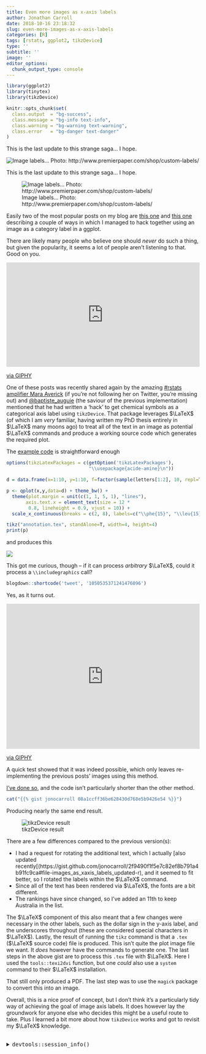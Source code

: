 ```yaml
---
title: Even more images as x-axis labels
author: Jonathan Carroll
date: 2018-10-16 23:18:32
slug: even-more-images-as-x-axis-labels
categories: [R]
tags: [rstats, ggplot2, tikzDevice]
type: ''
subtitle: ''
image: ''
editor_options: 
  chunk_output_type: console
---
```


```r
library(ggplot2)
library(tinytex)
library(tikzDevice)

knitr::opts_chunk$set(
  class.output  = "bg-success",
  class.message = "bg-info text-info",
  class.warning = "bg-warning text-warning",
  class.error   = "bg-danger text-danger"
)
```

This is the last update to this strange saga... I hope.

![Image labels… Photo: http://www.premierpaper.com/shop/custom-labels/](/post/2018-10-16-even-more-images-as-x-axis-labels_files/labels.jpg)
<!--more-->

This is the last update to this strange saga... I hope.

![Image labels… Photo: http://www.premierpaper.com/shop/custom-labels/](/post/2018-10-16-even-more-images-as-x-axis-labels_files/labels.jpg)

Easily two of the most popular posts on my blog are [this one](https://jonocarroll.com.au/2016-06-02-images-as-x-axis-labels.html") and [this one](https://jonocarroll.com.au/2016-06-03-images-as-x-axis-labels-updated.html") describing a couple of ways in which I managed to hack together using an image as a category label in a ggplot. 

There are likely many people who believe one should <em>never</em> do such a thing, but given the popularity, it seems a lot of people aren't listening to that. Good on you.

<div style="width:100%;height:0;padding-bottom:54%;position:relative;"><iframe src="https://giphy.com/embed/bqalUGFYfyHzW" width="100%" height="100%" style="position:absolute" frameBorder="0" class="giphy-embed" allowFullScreen></iframe></div><p><a href="https://giphy.com/gifs/good-hang-breastfeeding-bqalUGFYfyHzW">via GIPHY</a></p>

One of these posts was recently shared again by the amazing [#rstats amplifier Mara Averick](https://twitter.com/dataandme") (if you're not following her on Twitter, you're missing out) and [@baptiste_auguie](https://twitter.com/baptiste_auguie") (the saviour of the previous implementation) mentioned that he had written a 'hack' to get chemical symbols as a categorical axis label using `tikzDevice`. That package leverages $\LaTeX$ (of which I am _very_ familiar, having written my PhD thesis entirely in $\LaTeX$ many moons ago) to treat all of the text in an image as potential $\LaTeX$ commands and produce a working source code which generates the required plot.

The [example code](https://groups.google.com/forum/#!topic/ggplot2/OPhpWtVcwtY) is straightforward enough

```r
options(tikzLatexPackages = c(getOption('tikzLatexPackages'),
                              "\\usepackage{acide-amine}\n")) 

d = data.frame(x=1:10, y=1:10, f=factor(sample(letters[1:2], 10, repl=TRUE))) 

p <- qplot(x,y,data=d) + theme_bw() + 
  theme(plot.margin = unit(c(1, 1, 5, 1), "lines"), 
       axis.text.x = element_text(size = 12 * 
        0.8, lineheight = 0.9, vjust = 10)) + 
  scale_x_continuous(breaks = c(2, 8), labels=c("\\phe{15}", "\\leu{15}")) 

tikz("annotation.tex", standAlone=T, width=4, height=4) 
print(p) 
```

and produces this

![](/post/2018-10-16-even-more-images-as-x-axis-labels_files/annotation.png)

This got me curious, though -- if it can process _arbitrary_ $\LaTeX$, could it process a `\\includegraphics` call?

```r
blogdown::shortcode('tweet', '1050535371241476096')
```

Yes, as it turns out. 

<div style="width:100%;height:0;padding-bottom:75%;position:relative;"><iframe src="https://giphy.com/embed/XreQmk7ETCak0" width="100%" height="100%" style="position:absolute" frameBorder="0" class="giphy-embed" allowFullScreen></iframe></div><p><a href="https://giphy.com/gifs/retro-thumbs-up-XreQmk7ETCak0">via GIPHY</a></p>

A quick test showed that it was indeed possible, which only leaves re-implementing the previous posts' images using this method.

[I've done so](https://gist.github.com/jonocarroll/08a1ccff36be628430d768e5b9426e54), and the code isn't particularly shorter than the other method.

```r
cat("{{% gist jonocarroll 08a1ccff36be628430d768e5b9426e54 %}}")
```

Producing nearly the same end result.

![tikzDevice result](/post/2018-10-16-even-more-images-as-x-axis-labels_files/annotation.png)

There are a few differences compared to the previous version(s):

 - I had a request for rotating the additional text, which I actually [also updated recently[(https://gist.github.com/jonocarroll/2f9490f1f5e7c82ef8b791a4b91fc9ca#file-images_as_xaxis_labels_updated-r), and it seemed to fit better, so I rotated the labels within the $\LaTeX$ command.
 - Since all of the text has been rendered via $\LaTeX$, the fonts are a bit different.
 - The rankings have since changed, so I've added an 11th to keep Australia in the list.

The $\LaTeX$ component of this also meant that a few changes were necessary in the other labels, such as the dollar sign in the y-axis label, and the underscores throughout (these are considered special characters in $\LaTeX$). Lastly, the result of running the `tikz` command is that a `.tex` ($\LaTeX$ source code) file is produced. This isn't quite the plot image file we want. It _does_ however have the commands to generate one. The last steps in the above gist are to process this `.tex` file with $\LaTeX$. Here I used the `tools::texi2dvi` function, but one _could_ also use a `system` command to their $\LaTeX$ installation.

That still only produced a PDF. The last step was to use the `magick` package to convert this into an image.

Overall, this is a nice proof of concept, but I don't think it's a particularly tidy way of achieving the goal of image axis labels. It does however lay the groundwork for anyone else who decides this might be a useful route to take. Plus I learned a bit more about how `tikzDevice` works and got to revisit my $\LaTeX$ knowledge.


<br />
<details>
  <summary>
    <tt>devtools::session_info()</tt>
  </summary>
```r
devtools::session_info()
```
</details>
<br />